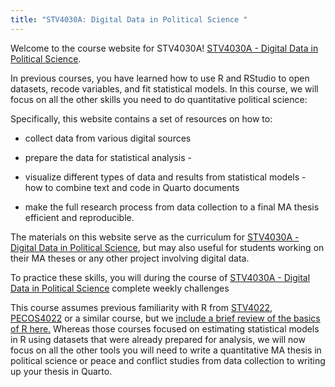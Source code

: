 ```yaml
---
title: "STV4030A: Digital Data in Political Science "
---
```


<!-- ```{r} -->
<!-- #| label: manifest -->
<!-- #| echo: false -->
<!-- rsconnect::writeManifest("docs") -->
<!-- ``` -->


Welcome to the course website for STV4030A! [STV4030A - Digital Data in Political Science](https://www.uio.no/studier/emner/sv/statsvitenskap/STV4030A/).

In previous courses, you have learned how to use R and RStudio to open datasets, recode variables, and fit statistical models. In this course, we will focus on all the other skills you need to do quantitative political science:

Specifically, this website contains a set of resources on how to:

-   collect data from various digital sources

-   prepare the data for statistical analysis -

-   visualize different types of data and results from statistical models - how to combine text and code in Quarto documents

-   make the full research process from data collection to a final MA thesis efficient and reproducible.

The materials on this website serve as the curriculum for [STV4030A - Digital Data in Political Science](https://www.uio.no/studier/emner/sv/statsvitenskap/STV4030A/), but may also useful for students working on their MA theses or any other project involving digital data.

To practice these skills, you will during the course of [STV4030A - Digital Data in Political Science](https://www.uio.no/studier/emner/sv/statsvitenskap/STV4030A/) complete weekly challenges

This course assumes previous familiarity with R from [STV4022](https://www.uio.no/studier/emner/sv/statsvitenskap/STV4022/), [PECOS4022](https://www.uio.no/studier/emner/sv/statsvitenskap/PECOS4022/) or a similar course, but we [include a brief review of the basics of R here.](basics_refresh/basic_R.qmd) Whereas those courses focused on estimating statistical models in R using datasets that were already prepared for analysis, we will now focus on all the other tools you will need to write a quantitative MA thesis in political science or peace and conflict studies from data collection to writing up your thesis in Quarto.
